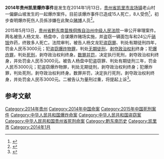 {{Infobox civilian attack
|title=2014年贵州凯里爆炸事件
|image=
|caption=
|map=
|map_caption=
|location=[[贵州省|贵州省]][[凯里市|凯里市]][[龙场镇_(凯里市)|龙场镇]]老山村一偏僻山坡
|coordinates=
|date=2014年1月13日
|time=15时30分许
|timezone=[[UTC+8|UTC+8]]
|target=
|motive=
|type=[[爆炸|爆炸]]
|weapontitle=
|weapons=
|fatalities=15<ref>[http://www.apdnews.com/news/61424.html 贵州凯里“1·13”爆炸造成15人死亡8人受伤] {{Wayback|url=http://www.apdnews.com/news/61424.html |date=20140115175802 }}，亚太日报，2014年1月24日</ref>
|injuries=7
|victim=
|perp=
|susperp=吴波
|numpart=
|dfen=
}}
'''2014年贵州凯里爆炸事件'''是发生在2014年1月13日，[[贵州省|贵州省]][[凯里市|凯里市]][[龙场镇_(凯里市)|龙场镇]]老山村一偏僻山坡发生的一起爆炸案件。目前该爆炸事件已造成15人死亡，8人受伤<ref>{{cite news|title=贵州凯里爆炸案嫌疑人已被警方锁定 正全国通缉|url=http://news.qq.com/a/20140115/010918.htm|accessdate=2014-01-15|newspaper=腾讯网|date=2014-01-15|archive-date=2014-01-16|archive-url=https://web.archive.org/web/20140116105434/http://news.qq.com/a/20140115/010918.htm|dead-url=no}}</ref>，初步查明爆炸死伤人员係涉嫌在此聚众[[赌博|赌博]]人员<ref>{{cite news|title=贵州凯里爆炸案嫌疑人已被警方锁定 其有吸毒史|url=http://news.sina.com.cn/c/2014-01-15/140329250246.shtml|accessdate=2014-01-15|newspaper=新浪网|date=2014-01-15|archive-date=2014-01-16|archive-url=https://web.archive.org/web/20140116105641/http://news.sina.com.cn/c/2014-01-15/140329250246.shtml|dead-url=no}}</ref>。

2015年5月13日，[[贵州省黔东南苗族侗族自治州中级人民法院|贵州省黔东南苗族侗族自治州中级人民法院]]一审公开审理案件。两名被告人杨文龙、杨盘中，合谋爆炸赌场实施，并盗窃一辆面包车和24公斤[[硝铵|硝铵]]炸药，终致多人死亡。法院审判，被告人杨文龙犯[[盗窃罪|盗窃罪]]、判处有期徒刑四年，罚金人民币3000元；犯[[盗窃爆炸物罪|盗窃爆炸物罪]]，判处[[无期徒刑|无期徒刑]]，[[剥夺政治权利|剥夺政治权利]]终身；犯[[爆炸罪|爆炸罪]]，判处[[死刑|死刑]]，剥夺政治权利终身。[[数罪并罚|数罪并罚]]，决定执行死刑，剥夺政治权利终身，并处罚金人民币3000元。被告人杨盘中犯盗窃罪、判处有期徒刑三年，罚金人民币3000元；犯盗窃爆炸物罪，判处无期徒刑，剥夺政治权利终身；犯爆炸罪，判处死刑，剥夺政治权利终身。数罪并罚，决定执行死刑，剥夺政治权利终身，并处罚金人民币3000元。二被告认为量刑过重，将提起上诉<ref>{{Cite web |url=http://finance.sina.com.cn/sf/news/2015-09-18/14174352.html |title=黔东南州法院宣判：凯里爆炸案两嫌凶领死刑 |accessdate=2019-04-05 |author= |date=2015-09-18 |work=编辑：王永吉 |publisher=贵阳网 |language=Zh-hans |archive-date=2019-04-04 |archive-url=https://web.archive.org/web/20190404225006/http://finance.sina.com.cn/sf/news/2015-09-18/14174352.html |dead-url=no }}</ref>。

==参考文献==
{{reflist}}

[[Category:2014年贵州|Category:2014年贵州]]
[[Category:2014年中国命案|Category:2014年中国命案]]
[[Category:2015年中国死刑案件|Category:2015年中国死刑案件]]
[[Category:中华人民共和国爆炸命案|Category:中华人民共和国爆炸命案]]
[[Category:中华人民共和国盗窃案|Category:中华人民共和国盗窃案]]
[[Category:中华人民共和国贵州省死刑命案|Category:中华人民共和国贵州省死刑命案]]
[[Category:黔东南历史|Category:黔东南历史]]
[[Category:凯里市|Category:凯里市]]
[[Category:2014年1月|Category:2014年1月]]